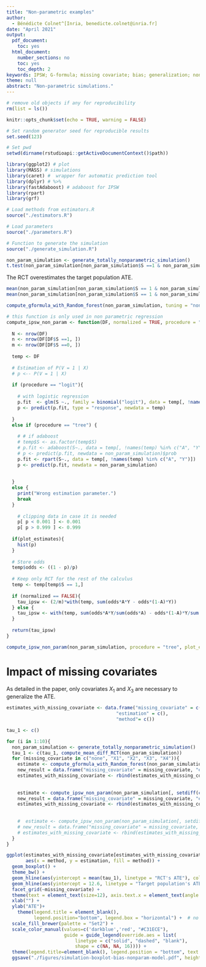 ```yaml
---
title: "Non-parametric examples"
author:
  - Bénédicte Colnet^[Inria, benedicte.colnet@inria.fr]
date: "April 2021"
output:
  pdf_document:
    toc: yes
  html_document:
    number_sections: no
    toc: yes
    toc_depth: 2
keywords: IPSW; G-formula; missing covariate; bias; generalization; non-parametric.
theme: null
abstract: "Non-parametric simulations."
---
```


```r
# remove old objects if any for reproducibility
rm(list = ls())

knitr::opts_chunk$set(echo = TRUE, warning = FALSE)

# Set random generator seed for reproducible results
set.seed(123)

# Set pwd
setwd(dirname(rstudioapi::getActiveDocumentContext()$path))

library(ggplot2) # plot
library(MASS) # simulations
library(caret) #  wrapper for automatic prediction tool
library(dplyr) # %>%
library(fastAdaboost) # adaboost for IPSW
library(rpart)
library(grf)

# Load methods from estimators.R 
source("./estimators.R")

# Load parameters
source("./parameters.R")

# Function to generate the simulation
source("./generate_simulation.R")
```


```r
non_param_simulation <- generate_totally_nonparametric_simulation()
t.test(non_param_simulation[non_param_simulation$S ==1 & non_param_simulation$A == 0, "Y"], non_param_simulation[non_param_simulation$S == 1 & non_param_simulation$A == 1, "Y"])
```

The RCT overestimates the target population ATE.

```r
mean(non_param_simulation[non_param_simulation$S == 1 & non_param_simulation$A == 1, "Y"])
mean(non_param_simulation[non_param_simulation$S == 1 & non_param_simulation$A == 0, "Y"])
```


```r
compute_gformula_with_Random_forest(non_param_simulation, tuning = "none")
```


```r
# this function is only used in non parametric regression
compute_ipsw_non_param <- function(DF, normalized = TRUE, procedure = "logit", plot_estimates = FALSE){
  
  N <- nrow(DF)
  n <- nrow(DF[DF$S ==1, ])
  m <- nrow(DF[DF$S ==0, ])
  
  temp <- DF
  
  # Estimation of P(V = 1 | X)
  # p <-- P(V = 1 | X) 
  
  if (procedure == "logit"){
    
    # with logistic regression
    p.fit  <- glm(S ~., family = binomial("logit"), data = temp[, !names(temp) %in% c("A", "Y")])
    p <- predict(p.fit, type = "response", newdata = temp)
    
  } 
  else if (procedure == "tree") {
    
    # # if adaboost
    # temp$S <- as.factor(temp$S)
    # p.fit <- adaboost(S~., data = temp[, !names(temp) %in% c("A", "Y")], 3)
    # p <- predict(p.fit, newdata = non_param_simulation)$prob
    p.fit <- rpart(S~., data = temp[, !names(temp) %in% c("A", "Y")])
    p <- predict(p.fit, newdata = non_param_simulation)
    
    
  } 
  else {
    print("Wrong estimation parameter.")
    break
  }
  
    # clipping data in case it is needed
    p[ p < 0.001 ] <- 0.001
    p[ p > 0.999 ] <- 0.999
  
  if(plot_estimates){
    hist(p)
  }
  
  # Store odds
  temp$odds <- ((1 - p)/p)
  
  # Keep only RCT for the rest of the calculus
  temp <- temp[temp$S == 1,]
  
  if (normalized == FALSE){
    tau_ipsw <- (2/m)*with(temp, sum(odds*A*Y - odds*(1-A)*Y))  
  } else {
    tau_ipsw <- with(temp, sum(odds*A*Y/sum(odds*A) - odds*(1-A)*Y/sum(odds*(1-A))))
  }
  
  return(tau_ipsw)
}
```


```r
compute_ipsw_non_param(non_param_simulation, procedure = "tree", plot_estimates = T, normalized = F)
```

# Impact of missing covariates

As detailed in the paper, only covariates $X_1$ and $X_3$ are necessary to generalize the ATE.


```r
estimates_with_missing_covariate <- data.frame("missing_covariate" = c(),
                                        "estimation" = c(),
                                        "method"= c())

tau_1 <- c()

for (i in 1:10){
  non_param_simulation <- generate_totally_nonparametric_simulation()
  tau_1 <- c(tau_1, compute_mean_diff_RCT(non_param_simulation))
  for (missing_covariate in c("none", "X1", "X2", "X3", "X4")){
    estimate <- compute_gformula_with_Random_forest(non_param_simulation[, setdiff(c(COVARIATE_NAMES, "Y", "A", "S"), missing_covariate)], tuning = "none")
    new_result = data.frame("missing_covariate" = missing_covariate, "estimation" = estimate, "method" = "g-formula")
    estimates_with_missing_covariate <- rbind(estimates_with_missing_covariate, new_result)
    
    
    estimate <- compute_ipsw_non_param(non_param_simulation[, setdiff(c(COVARIATE_NAMES, "Y", "A", "S"), missing_covariate)], procedure = "tree", normalized = F)
    new_result = data.frame("missing_covariate" = missing_covariate, "estimation" = estimate, "method" = "IPSW")
    estimates_with_missing_covariate <- rbind(estimates_with_missing_covariate, new_result)
    
    
    #  estimate <- compute_ipsw_non_param(non_param_simulation[, setdiff(c(COVARIATE_NAMES, "Y", "A", "S"), missing_covariate)], procedure = "tree", normalized = T)
    # new_result = data.frame("missing_covariate" = missing_covariate, "estimation" = estimate, "method" = "IPSW.normalized")
    # estimates_with_missing_covariate <- rbind(estimates_with_missing_covariate, new_result)
  }  
}
```


```r
ggplot(estimates_with_missing_covariate[estimates_with_missing_covariate$method != "IPSW.normalized",], 
       aes(x = method, y = estimation, fill = method)) + 
  geom_boxplot() + 
  theme_bw() + 
  geom_hline(aes(yintercept = mean(tau_1), linetype = "RCT's ATE"), color = "darkblue") +
  geom_hline(aes(yintercept = 12.6, linetype = "Target population's ATE"), color = "red") +
  facet_grid(~missing_covariate) +
  theme(text = element_text(size=12), axis.text.x = element_text(angle = 45, vjust = 1, hjust=1)) +
  xlab("") +
  ylab("ATE")+
    theme(legend.title = element_blank(), 
          legend.position="bottom", legend.box = "horizontal") +  # no title in legend
  scale_fill_brewer(palette = "Set2") + 
  scale_color_manual(values=c('darkblue','red', "#C31ECE"),
                     guide = guide_legend(override.aes = list(
                         linetype = c("solid", "dashed", "blank"),
                         shape = c(NA, NA, 16)))) +
  theme(legend.title=element_blank(), legend.position = "bottom", text = element_text(size=15), axis.title.x=element_blank(), axis.text.x=element_blank(), axis.ticks.x=element_blank()) +
  ggsave("./figures/simulation-boxplot-bias-nonparam-model.pdf", height = 4, width = 6)
```




